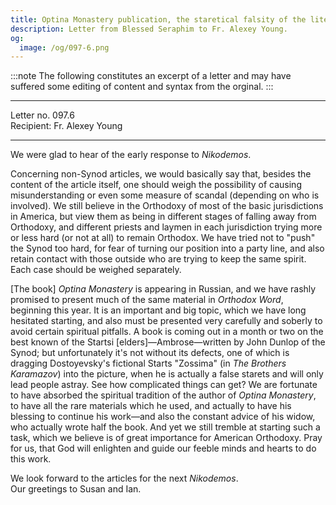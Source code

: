 ```yaml
---
title: Optina Monastery publication, the staretical falsity of the literary Zossima
description: Letter from Blessed Seraphim to Fr. Alexey Young.
og:
  image: /og/097-6.png
---
```


:::note
The following constitutes an excerpt of a letter and may have suffered some editing of content and syntax from the orginal.
:::

---

<div style={{textAlign:'right', fontFamily:'monospace'}}>Letter no. 097.6</div>
<div style={{textAlign:'left', fontFamily:'monospace'}}>Recipient: Fr. Alexey Young</div>

---

We were glad to hear of the early response to *Nikodemos*.

Concerning non-Synod articles, we would basically say that, besides the content of the article itself, one should weigh the possibility of causing misunderstanding or even some measure of scandal (depending on who is involved). We still believe in the Orthodoxy of most of the basic jurisdictions in America, but view them as being in different stages of falling away from Orthodoxy, and different priests and laymen in each jurisdiction trying more or less hard (or not at all) to remain Orthodox. We have tried not to "push" the Synod too hard, for fear of turning our position into a party line, and also retain contact with those outside who are trying to keep the same spirit. Each case should be weighed separately.

[The book] *Optina Monastery* is appearing in Russian, and we have rashly promised to present much of the same material in *Orthodox Word*, beginning this year. It is an important and big topic, which we have long hesitated starting, and also must be presented very carefully and soberly to avoid certain spiritual pitfalls. A book is coming out in a month or two on the best known of the Startsi [elders]—Ambrose—written by John Dunlop of the Synod; but unfortunately it's not without its defects, one of which is dragging Dostoyevsky's fictional Starts "Zossima" (in *The Brothers Karamazov*) into the picture, when he is actually a false starets and will only lead people astray. See how complicated things can get? We are fortunate to have absorbed the spiritual tradition of the author of *Optina Monastery*, to have all the rare materials which he used, and actually to have his blessing to continue his work—and also the constant advice of his widow, who actually wrote half the book. And yet we still tremble at starting such a task, which we believe is of great importance for American Orthodoxy. Pray for us, that God will enlighten and guide our feeble minds and hearts to do this work.

We look forward to the articles for the next *Nikodemos*.  
Our greetings to Susan and Ian.